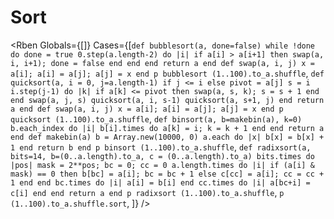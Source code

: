 # Sort


<Rben Globals={[]}  Cases={[`
def bubblesort(a, done=false)
    while !done do
        done = true
        0.step(a.length-2) do |i|
            if a[i] > a[i+1] then swap(a, i, i+1); done = false end
        end
    end
    return a
end
def swap(a, i, j)
    x = a[i]; a[i] = a[j]; a[j] = x
end
p bubblesort (1..100).to_a.shuffle
`, `
def quicksort(a, i = 0, j=a.length-1)
    if j <= i
    else
        pivot = a[j]
        s = i
        i.step(j-1) do |k|
            if a[k] <= pivot then swap(a, s, k); s = s + 1 end
        end
        swap(a, j, s)
        quicksort(a, i, s-1)
        quicksort(a, s+1, j)
    end
    return a
end
def swap(a, i, j)
    x = a[i]; a[i] = a[j]; a[j] = x
end
p quicksort (1..100).to_a.shuffle
`, `
def binsort(a, b=makebin(a), k=0)
    b.each_index do |i|
        b[i].times do a[k] = i; k = k + 1 end
    end
    return a
end
def makebin(a)
    b = Array.new(10000, 0)
    a.each do |x| b[x] = b[x] + 1 end
    return b
end
p binsort (1..100).to_a.shuffle
`, `
def radixsort(a, bits=14, b=(0..a.length).to_a, c = (0..a.length).to_a)
    bits.times do |pos|
        mask = 2**pos; bc = 0; cc = 0
        a.length.times do |i|
            if (a[i] & mask) == 0 then
                b[bc] = a[i]; bc = bc + 1
            else
                c[cc] = a[i]; cc = cc + 1
            end
        end
        bc.times do |i| a[i] = b[i] end
        cc.times do |i| a[bc+i] = c[i] end
    end
    return a
end
p radixsort (1..100).to_a.shuffle
`, `
p (1..100).to_a.shuffle.sort
`,
]}
/>
